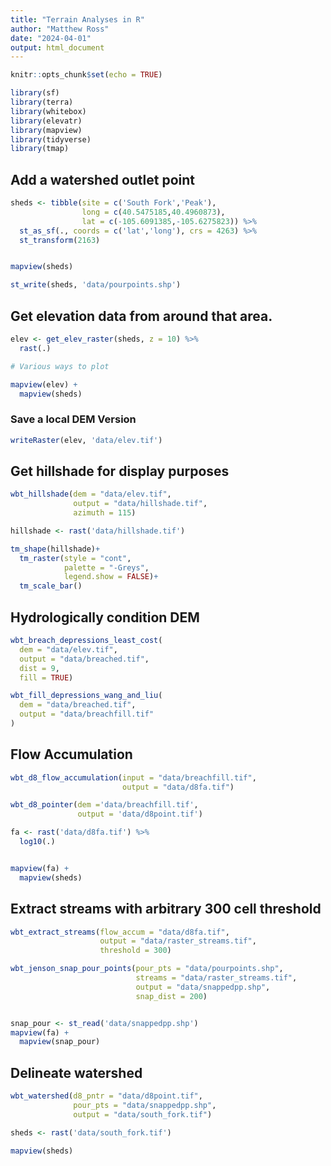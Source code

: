 ```yaml
---
title: "Terrain Analyses in R"
author: "Matthew Ross"
date: "2024-04-01"
output: html_document
---
```


```r
knitr::opts_chunk$set(echo = TRUE)

library(sf)
library(terra)
library(whitebox)
library(elevatr)
library(mapview)
library(tidyverse)
library(tmap)

```


## Add a watershed outlet point

```r

sheds <- tibble(site = c('South Fork','Peak'),
                long = c(40.5475185,40.4960873),
                lat = c(-105.6091385,-105.6275823)) %>%
  st_as_sf(., coords = c('lat','long'), crs = 4263) %>%
  st_transform(2163)


mapview(sheds)

st_write(sheds, 'data/pourpoints.shp')
```


## Get elevation data from around that area. 

```r

elev <- get_elev_raster(sheds, z = 10) %>%
  rast(.)

# Various ways to plot

mapview(elev) + 
  mapview(sheds)
```

### Save a local DEM Version

```r

writeRaster(elev, 'data/elev.tif')
```



## Get hillshade for display purposes

```r
wbt_hillshade(dem = "data/elev.tif",
              output = "data/hillshade.tif",
              azimuth = 115)

hillshade <- rast('data/hillshade.tif')

tm_shape(hillshade)+
  tm_raster(style = "cont",
            palette = "-Greys", 
            legend.show = FALSE)+
  tm_scale_bar()
```


## Hydrologically condition DEM

```r
wbt_breach_depressions_least_cost(
  dem = "data/elev.tif",
  output = "data/breached.tif",
  dist = 9,
  fill = TRUE)

wbt_fill_depressions_wang_and_liu(
  dem = "data/breached.tif",
  output = "data/breachfill.tif"
)
```

## Flow Accumulation 

```r
wbt_d8_flow_accumulation(input = "data/breachfill.tif",
                         output = "data/d8fa.tif")

wbt_d8_pointer(dem ='data/breachfill.tif',
               output = 'data/d8point.tif')

fa <- rast('data/d8fa.tif') %>%
  log10(.)


mapview(fa) + 
  mapview(sheds)
```


## Extract streams with arbitrary 300 cell threshold 

```r
wbt_extract_streams(flow_accum = "data/d8fa.tif",
                    output = "data/raster_streams.tif",
                    threshold = 300)

wbt_jenson_snap_pour_points(pour_pts = "data/pourpoints.shp",
                            streams = "data/raster_streams.tif",
                            output = "data/snappedpp.shp",
                            snap_dist = 200)


snap_pour <- st_read('data/snappedpp.shp')
mapview(fa) + 
  mapview(snap_pour)

```


## Delineate watershed

```r
wbt_watershed(d8_pntr = "data/d8point.tif",
              pour_pts = "data/snappedpp.shp",
              output = "data/south_fork.tif")

sheds <- rast('data/south_fork.tif')

mapview(sheds)

```

